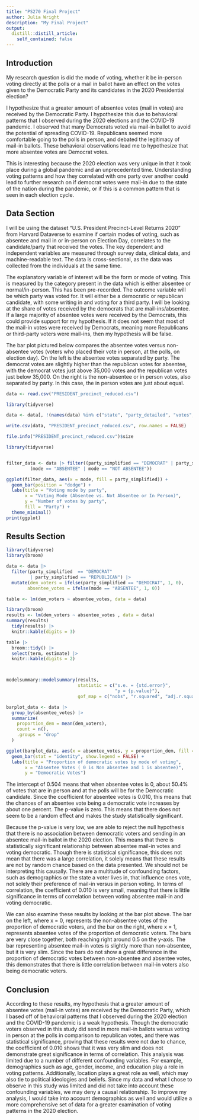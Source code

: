 ```yaml
---
title: "PS270 Final Project"
author: Julia Wright
description: "My Final Project"
output:
  distill::distill_article:
    self_contained: false
---
```


## Introduction

My research question is did the mode of voting, whether it be in-person voting directly at the polls or a mail in ballot have an effect on the votes given to the Democratic Party and its candidates in the 2020 Presidential election? 

I hypothesize that a greater amount of absentee votes (mail in votes) are received by the Democratic Party. I hypothesize this due to behavioral patterns that I observed during the 2020 elections and the COVID-19 pandemic. I observed that many Democrats voted via mail-in ballot to avoid the potential of spreading COVID-19. Republicans seemed more comfortable going to the polls in person, and debated the legitimacy of mail-in ballots. These behavioral observations lead me to hypothesize that more absentee votes are Democrat votes. 

This is interesting because the 2020 election was very unique in that it took place during a global pandemic and an unprecedented time. Understanding voting patterns and how they correlated with one party over another could lead to further research on if democrat votes were mail-in due to the state of the nation during the pandemic, or if this is a common pattern that is seen in each election cycle. 

## Data Section

I will be using the dataset “U.S. President Precinct-Level Returns 2020” from Harvard Dataverse to examine if certain modes of voting, such as absentee and mail in or in-person on Election Day, correlates to the candidate/party that received the votes. The key dependent and independent variables are measured through survey data, clinical data, and machine-readable text. The data is cross-sectional, as the data was collected from the individuals at the same time.

The explanatory variable of interest will be the form or mode of voting. This is measured by the category present in the data which is either absentee or normal/in-person. This has been pre-recorded. The outcome variable will be which party was voted for. It will either be a democratic or republican candidate, with some writing in and voting for a third party. I will be looking at the share of votes received by the democrats that are mail-ins/absentee. If a large majority of absentee votes were received by the Democrats, this could provide support for my hypothesis. If it does not seem that most of the mail-in votes were received by Democrats, meaning more Republicans or third-party voters were mail-ins, then my hypothesis will be false. 

The bar plot pictured below compares the absentee votes versus non-absentee votes (voters who placed their vote in person, at the polls, on election day). On the left is the absentee votes separated by party. The democrat votes are slightly higher than the republican votes for absentee, with the democrat votes just above 35,000 votes and the republican votes just below 35,000. On the right is the non-absentee or in person votes, also separated by party. In this case, the in person votes are just about equal.

```r
data <- read.csv("PRESIDENT_precinct_reduced.csv")

library(tidyverse)

data <- data[, !(names(data) %in% c("state", "party_detailed", "votes", "year", "precinct", "office", "county_name", "county_fips", "jurisdiction_name", "jurisdiction_fips", "candidate", "district", "dataverse", "stage", "special", "writein", "state_po", "state_fips", "state_cen", "state_ic", "date", "readme_check", "magnitude"))]

write.csv(data, "PRESIDENT_precinct_reduced.csv", row.names = FALSE)

file.info("PRESIDENT_precinct_reduced.csv")$size 

```

```r
library(tidyverse)


filter_data <- data |> filter((party_simplified == "DEMOCRAT" | party_simplified == "REPUBLICAN") &
         (mode == "ABSENTEE" | mode == "NOT ABSENTEE"))

ggplot(filter_data, aes(x = mode, fill = party_simplified)) +
  geom_bar(position = "dodge") +
  labs(title = "Voting mode by party",
       x = "Voting Mode (Absentee vs. Not Absentee or In Person)",
       y = "Number of votes by party",
       fill = "Party") +
  theme_minimal()
print(ggplot)
```

## Results Section

```r
library(tidyverse)
library(broom)

data <- data |>
  filter(party_simplified  == "DEMOCRAT"
         | party_simplified == "REPUBLICAN") |>
  mutate(dem_voters = ifelse(party_simplified == "DEMOCRAT", 1, 0),
        absentee_votes = ifelse(mode == "ABSENTEE", 1, 0))

table <- lm(dem_voters ~ absentee_votes, data = data)

library(broom)
results <- lm(dem_voters ~ absentee_votes , data = data) 
summary(results)
  tidy(results) |>
  knitr::kable(digits = 3)

table |>
  broom::tidy() |>
  select(term, estimate) |>  
  knitr::kable(digits = 2)



modelsummary::modelsummary(results,
                           statistic = c("s.e. = {std.error}",
                                         "p = {p.value}"),
                           gof_map = c("nobs", "r.squared", "adj.r.squared"))
```
```r
barplot_data <- data |>
  group_by(absentee_votes) |>
  summarize(
    proportion_dem = mean(dem_voters),
    count = n(),
    .groups = "drop"
  )

ggplot(barplot_data, aes(x = absentee_votes, y = proportion_dem, fill = absentee_votes)) +
  geom_bar(stat = "identity", show.legend = FALSE) +
  labs(title = "Proportion of democratic votes by mode of voting",
       x = "Absentee Votes ( 0 is Non absentee and 1 is absentee)", 
       y = "Democratic Votes")
```

The intercept of 0.504 means that when absentee votes is 0, about 50.4% of votes that are in person and at the polls will be for the Democratic candidate. Since the coefficient for absentee votes is 0.010, this means that the chances of an absentee vote being a democratic vote increases by about one percent. The p-value is zero. This means that there does not seem to be a random effect and makes the study statistically significant. 

Because the p-value is very low, we are able to reject the null hypothesis that there is no association between democratic voters and sending in an absentee mail-in ballot in the 2020 election. This means that there is statistically significant relationship between absentee mail-in votes and voting democratic. Though there is statistical significance, this does not mean that there was a large correlation, it solely means that these results are not by random chance based on the data presented. We should not be interpreting this causally. There are a multitude of confounding factors, such as demographics or the state a voter lives in, that influence ones vote, not solely their preference of mail-in versus in person voting. In terms of correlation, the coefficient of 0.010 is very small, meaning that there is little significance in terms of correlation between voting absentee mail-in and voting democratic. 

We can also examine these results by looking at the bar plot above. The bar on the left, where x = 0, represents the non-absentee votes of the proportion of democratic voters, and the bar on the right, where x = 1, represents absentee votes of the proportion of democratic voters. The bars are very close together, both reaching right around 0.5 on the y-axis. The bar representing absentee mail-in votes is slightly more than non-absentee, but it is very slim. Since the bars do not show a great difference in the proportion of democratic votes between non-absentee and absentee votes, this demonstrates that there is little correlation between mail-in voters also being democratic voters.

## Conclusion

According to these results, my hypothesis that a greater amount of absentee votes (mail-in votes) are received by the Democratic Party, which I based off of behavioral patterns that I observed during the 2020 election and the COVID-19 pandemic is a weak hypothesis. Though the democratic voters observed in this study did send in more mail-in ballots versus voting in person at the polls in comparison to republican votes, and there was statistical significance, proving that these results were not due to chance, the coefficient of 0.010 shows that it was very slim and does not demonstrate great significance in terms of correlation. This analysis was limited due to a number of different confounding variables. For example, demographics such as age, gender, income, and education play a role in voting patterns. Additionally, location plays a great role as well, which may also tie to political ideologies and beliefs. Since my data and what I chose to observe in this study was limited and did not take into account these confounding variables, we may deny a causal relationship. To improve my analysis, I would take into account demographics as well and would utilize a more comprehensive set of data for a greater examination of voting patterns in the 2020 election. 

